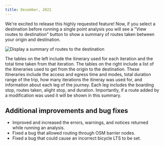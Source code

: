 ```yaml
---
title: December, 2022
---
```



We're excited to release this highly requested feature! Now, if you select a destination before running a single point analysis you will see a "View routes to destination" button to show a summary of routes taken between your origin and destination.  

<Image
  src='/img/route-summaries.png'
  alt='Display a summary of routes to the destination'
/>

The tables on the left include the itinerary used for each iteration and the total time taken from that iteration. The tables on the right include a list of the itineraries used to get from the origin to the destination. These itineraries include the access and egress time and modes, total duration range of the trip, how many iterations the itineray was used for, and information about each leg of the journey. Each leg includes the boarding stop, routes taken, alight stop, and duration. Importantly, if a route added by a modification was used it will be shown in this summary.

## Additional improvements and bug fixes
- Improved and increased the errors, warnings, and notices returned while running an analysis.
- Fixed a bug that allowed routing through OSM barrier nodes.
- Fixed a bug that could cause an incorrect bicycle LTS to be set.
